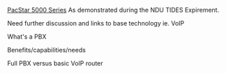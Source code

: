 [http://www.pacstar.com/pgs/5000_series.html PacStar 5000 Series] As demonstrated during the NDU TIDES Expirement.


Need further discussion and links to base technology ie. VoIP


What's a PBX

Benefits/capabilities/needs

Full PBX versus basic VoIP router
{{catneeded}}